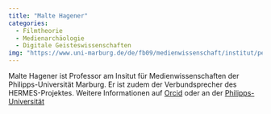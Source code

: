 ```yaml
---
title: "Malte Hagener"
categories:
  - Filmtheorie
  - Medienarchäologie
  - Digitale Geisteswissenschaften
img: "https://www.uni-marburg.de/de/fb09/medienwissenschaft/institut/personen-1/malte-hagener/@@images/image/preview"
---
```


Malte Hagener ist Professor am Insitut für Medienwissenschaften der Philipps-Universität Marburg. Er ist zudem der Verbundsprecher des HERMES-Projektes. Weitere Informationen auf <a href=https://orcid.org/0000-0003-4664-5536>Orcid</a> oder an der <a href=https://www.uni-marburg.de/de/fb09/medienwissenschaft/institut/personen-1/malte-hagener>Philipps-Universität</a>

